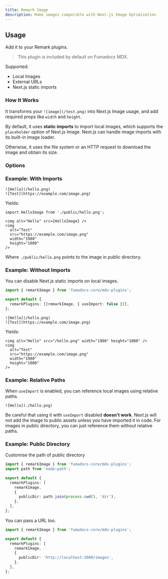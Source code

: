 ```yaml
---
title: Remark Image
description: Make images compatible with Next.js Image Optimization
---
```


## Usage

Add it to your Remark plugins.


> This plugin is included by default on Fumadocs MDX.

Supported:

- Local Images
- External URLs
- Next.js static imports

### How It Works

It transforms your `![image](/test.png)` into Next.js Image usage, and add required props like `width` and `height`.

By default, it uses **static imports** to import local images, which supports the `placeholder` option of Next.js Image.
Next.js can handle image imports with its built-in image loader.

Otherwise, it uses the file system or an HTTP request to download the image and obtain its size.

### Options

<AutoTypeTable
  path="./content/docs/headless/props.ts"
  name="RemarkImageOptions"
/>

### Example: With Imports

```mdx
![Hello](/hello.png)
![Test](https://example.com/image.png)
```

Yields:

```mdx
import HelloImage from './public/hello.png';

<img alt="Hello" src={HelloImage} />
<img
  alt="Test"
  src="https://example.com/image.png"
  width="1980"
  height="1080"
/>
```

Where `./public/hello.png` points to the image in public directory.

### Example: Without Imports

You can disable Next.js static imports on local images.

```ts
import { remarkImage } from 'fumadocs-core/mdx-plugins';

export default {
  remarkPlugins: [[remarkImage, { useImport: false }]],
};
```

```mdx
![Hello](/hello.png)
![Test](https://example.com/image.png)
```

Yields:

```mdx
<img alt="Hello" src="/hello.png" width="1980" height="1080" />
<img
  alt="Test"
  src="https://example.com/image.png"
  width="1980"
  height="1080"
/>
```

### Example: Relative Paths

When `useImport` is enabled, you can reference local images using relative paths.

```mdx
![Hello](./hello.png)
```

Be careful that using it with `useImport` disabled **doesn't work**.
Next.js will not add the image to public assets unless you have imported it in code.
For images in public directory, you can just reference them without relative paths.

### Example: Public Directory

Customise the path of public directory

```ts
import { remarkImage } from 'fumadocs-core/mdx-plugins';
import path from 'node:path';

export default {
  remarkPlugins: [
    remarkImage,
    {
      publicDir: path.join(process.cwd(), 'dir'),
    },
  ],
};
```

You can pass a URL too.

```ts
import { remarkImage } from 'fumadocs-core/mdx-plugins';

export default {
  remarkPlugins: [
    remarkImage,
    {
      publicDir: 'http://localhost:3000/images',
    },
  ],
};
```
